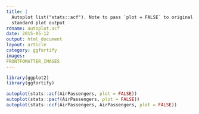 ```yaml
---
title: |
  Autoplot list("stats::acf"). Note to pass `plot = FALSE` to original function to suppress
  standard plot output
rdname: autoplot.acf
date: 2015-05-12
output: html_document
layout: article
category: ggfortify
images:
FRONTFOMATTER_IMAGES
---
```


```r
library(ggplot2)
library(ggfortify)
```

```r

autoplot(stats::acf(AirPassengers, plot = FALSE))
autoplot(stats::pacf(AirPassengers, plot = FALSE))
autoplot(stats::ccf(AirPassengers, AirPassengers, plot = FALSE))



```